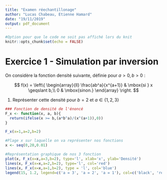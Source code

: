 ```yaml
---
title: "Examen réechantillonage"
author: "Lucas Chabeau, Etienne Hamard"
date: "19/11/2019"
output: pdf_document
---
```


```r
#Option pour que le code ne soit pas affiché lors du knit
knitr::opts_chunk$set(echo = FALSE)
```

# Exercice 1 - Simulation par inversion

On considère la fonction densité suivante, définie pour $a > 0, b > 0$ :

$$
f(x) = \left\{
    \begin{array}{ll}
        \frac{ab^a}{x^{a+1}} & \mbox{si } x \geqslant b,\\
        0 & \mbox{sinon.}
    \end{array}
\right.
$$

1. Représenter cette densité pour $b = 2$ et $a \in \{1, 2, 3\}$

```r
### Fonction de densité de l'énoncé
F_x <- function(x, a, b){
  return(ifelse(x >= b,(a*b^a)/(x^(a+1)),0))
}
```

```r
F_x(x=1,a=2,b=2)
```


```r
#Plage x sur laquelle on va représenter nos fonctions
x <- seq(0,20,0.01)

#Représentation graphique de nos 3 fonction
plot(x, F_x(x=x,a=3,b=2), type='l', xlab='x', ylab='Densité')
lines(x, F_x(x=x,a=2,b=2), type='l', col='red')
lines(x, F_x(x=x,a=1,b=2), type = 'l', col='blue')
legend(15, 1.2, legend=c('a = 3', 'a = 2', 'a = 1'), col=c('black', 'red', 'blue'), lty=rep(1,3), cex=1)
```


